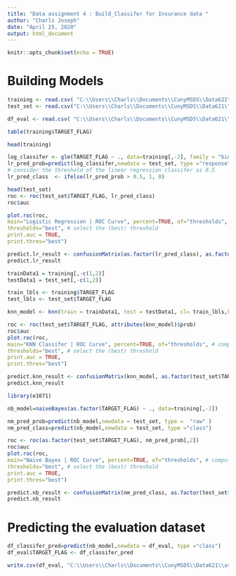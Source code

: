 ```yaml
---
title: "Data assignment 4 : Build_Classifer for Insurance data "
author: "Charls Joseph"
date: "April 25, 2020"
output: html_document
---
```


```r
knitr::opts_chunk$set(echo = TRUE)
```


# Building Models


```r

training <- read.csv( "C:\\Users\\Charls\\Documents\\CunyMSDS\\Data621\\assignments\\data621\\Data621-Assignment4\\insurance_tf_train.csv")[-1]
test_set <- read.csv("C:\\Users\\Charls\\Documents\\CunyMSDS\\Data621\\assignments\\data621\\Data621-Assignment4\\insurance_tf_test.csv")[-1]

df_eval <- read.csv( "C:\\Users\\Charls\\Documents\\CunyMSDS\\Data621\\assignments\\data621\\Data621-Assignment4\\insurance_tf_eval.csv")[-1]

```


```r
table(training$TARGET_FLAG)

```


```r
head(training)

log_classifer <- glm(TARGET_FLAG ~ ., data=training[,-2], family = "binomial")
lr_pred_prob=predict(log_classifer,newdata = test_set, type ="response" )
# consider the threshold of the linear regression classifer as 0.5
lr_pred_class  <- ifelse(lr_pred_prob > 0.5, 1, 0)

head(test_set)
roc <- roc(test_set$TARGET_FLAG, lr_pred_class)
roc$auc

plot.roc(roc,
main="Logistic Regression | ROC Curve", percent=TRUE, of="thresholds", # compute AUC (of threshold)
thresholds="best", # select the (best) threshold
print.auc = TRUE, 
print.thres="best") 

predict.lr_result <- confusionMatrix(as.factor(lr_pred_class), as.factor(test_set$TARGET_FLAG), positive = "1")
predict.lr_result

```

```r

trainData1 = training[,-c(1,2)]
testData1 = test_set[,-c(1,2)]

train_lbls <- training$TARGET_FLAG
test_lbls <- test_set$TARGET_FLAG

knn_model <- knn(train = trainData1, test = testData1, cl= train_lbls,k = 7, prob = TRUE)

roc <- roc(test_set$TARGET_FLAG, attributes(knn_model)$prob)
roc$auc
plot.roc(roc,
main="KNN Classifer | ROC Curve", percent=TRUE, of="thresholds", # compute AUC (of threshold)
thresholds="best", # select the (best) threshold
print.auc = TRUE, 
print.thres="best") 

predict.knn_result <- confusionMatrix(knn_model, as.factor(test_set$TARGET_FLAG), positive = "1")
predict.knn_result

```

```r
library(e1071)

nb_model=naiveBayes(as.factor(TARGET_FLAG) ~ ., data=training[,-2])

nm_pred_prob=predict(nb_model,newdata = test_set, type =  "raw" )
nm_pred_class=predict(nb_model,newdata = test_set, type ="class")

roc <- roc(as.factor(test_set$TARGET_FLAG), nm_pred_prob[,2])
roc$auc
plot.roc(roc,
main="Naive Bayes | ROC Curve", percent=TRUE, of="thresholds", # compute AUC (of threshold)
thresholds="best", # select the (best) threshold
print.auc = TRUE, 
print.thres="best") 

predict.nb_result <- confusionMatrix(nm_pred_class, as.factor(test_set$TARGET_FLAG), positive = "1")
predict.nb_result

```

# Predicting the evaluation dataset 

```r

df_classifer_pred=predict(nb_model,newdata = df_eval, type ="class")
df_eval$TARGET_FLAG <- df_classifer_pred

write.csv(df_eval, "C:\\Users\\Charls\\Documents\\CunyMSDS\\Data621\\assignments\\data621\\Data621-Assignment4\\eval_results.csv")


```
